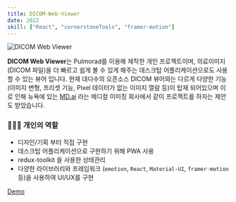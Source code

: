 ```yaml
---
title: DICOM-Web-Viewer
date: 2022
skill: ["React", "cornerstoneTools", "framer-motion"]
---
```


![DICOM Web Viewer](/img/dicom-web-viewer.png)

**DICOM Web Viewer**는 Pulmorad를 이용해 제작한 개인 프로젝트이며, 의료이미지(DICOM 파일)을 더 빠르고 쉽게 볼 수 있게 해주는 데스크탑 어플리케이션으로도 사용할 수 있는 뷰어 입니다. 현재 대다수의 오픈소스 DICOM 뷰어와는 다르게 다양한 기능(이미지 변형, 프리셋 기능, Pixel 데이터가 없는 이미지 열람 등)이 탑재 되어있으며
이로 인해 뉴욕에 있는 [MD.ai](http://MD.ai) 라는 메디컬 이미징 회사에서 같이 프로젝트를 하자는 제안도 받았습니다. 

### 👨🏻‍💻 **개인의 역할**

- 디자인/기획 부터 직접 구현
- 데스크탑 어플리케이션으로 구현하기 위해 PWA 사용
- redux-toolkit 을 사용한 상태관리
- 다양한 라이브러리와 프레임워크 (`emotion`, `React`, `Material-UI`, `framer-motion` 등)을 사용하여 UI/UX를 구현

[Demo](https://dicom-web-viewer.netlify.app/)